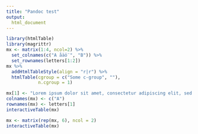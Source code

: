 ```yaml
---
title: "Pandoc test"
output:
  html_document
---
```


```r
library(htmlTable)
library(magrittr)
mx <- matrix(1:4, ncol=2) %>% 
  set_colnames(c("A åäö¨", "B")) %>% 
  set_rownames(letters[1:2])
mx %>% 
  addHtmlTableStyle(align = "r|r") %>% 
  htmlTable(cgroup = c("Some c-group", ""),
            n.cgroup = 1)
```


```r
mx[1] <- "Lorem ipsum dolor sit amet, consectetur adipiscing elit, sed do eiusmod tempor incididunt ut labore et dolore magna aliqua. Ut enim ad minim veniam, quis nostrud exercitation ullamco laboris nisi ut aliquip ex ea commodo consequat. Duis aute irure dolor in reprehenderit in voluptate velit esse cillum dolore eu fugiat nulla pariatur. Excepteur sint occaecat cupidatat non proident, sunt in culpa qui officia deserunt mollit anim id est laborum"
colnames(mx) <- c("A")
rownames(mx) <- letters[1]
interactiveTable(mx)
```


```r
mx <- matrix(rep(mx, 6), ncol = 2)
interactiveTable(mx)

```

